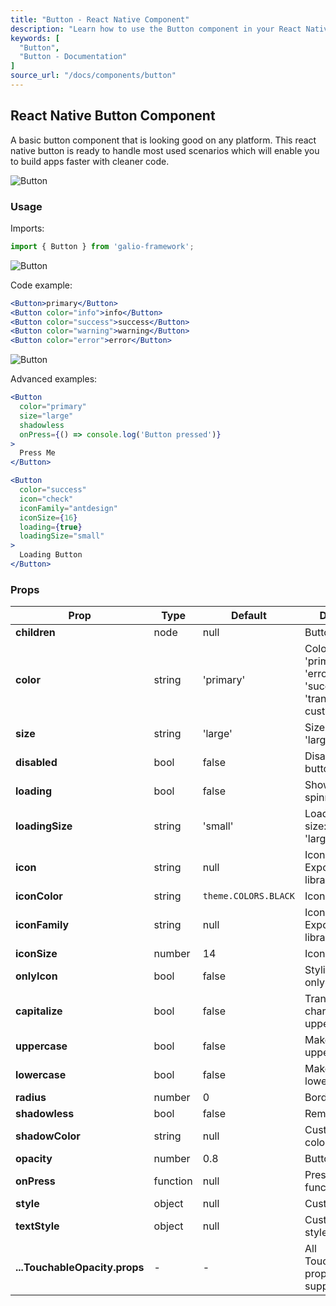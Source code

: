 ```yaml
---
title: "Button - React Native Component"
description: "Learn how to use the Button component in your React Native applications with Galio Framework."
keywords: [
  "Button",
  "Button - Documentation"
]
source_url: "/docs/components/button"
---
```


## React Native Button Component

A basic button component that is looking good on any platform. This react native button is ready to handle most used scenarios which will enable you to build apps faster with cleaner code.

![Button](/img/docs/button/button.png)

### Usage

Imports:

```jsx
import { Button } from 'galio-framework';
```

![Button](/img/docs/button/buttons_simple.png)

Code example:

```jsx
<Button>primary</Button>
<Button color="info">info</Button>
<Button color="success">success</Button>
<Button color="warning">warning</Button>
<Button color="error">error</Button>
```

![Button](/img/docs/button/buttons_advanced.png)

Advanced examples:

```jsx
<Button 
  color="primary" 
  size="large" 
  shadowless 
  onPress={() => console.log('Button pressed')}
>
  Press Me
</Button>

<Button 
  color="success" 
  icon="check" 
  iconFamily="antdesign"
  iconSize={16}
  loading={true}
  loadingSize="small"
>
  Loading Button
</Button>
```

### Props

| Prop           | Type         | Default             | Description                                                                                            |
| -------------- | ------------ | ------------------- | ------------------------------------------------------------------------------------------------------ |
| **children**   | node         | null                | Button content                                                                                          |
| **color**      | string       | 'primary'           | Color options: 'primary', 'theme', 'error', 'warning', 'success', 'transparent' or custom color        |
| **size**       | string       | 'large'             | Size options: 'large', 'small'                                                                         |
| **disabled**   | bool         | false               | Disables the button                                                                                    |
| **loading**    | bool         | false               | Shows loading spinner                                                                                  |
| **loadingSize**| string       | 'small'             | Loading spinner size: 'small', 'large'                                                                 |
| **icon**       | string       | null                | Icon name from Expo's icon library                                                                     |
| **iconColor**  | string       | `theme.COLORS.BLACK`  | Icon color                                                                                             |
| **iconFamily** | string       | null                | Icon family from Expo's icon library                                                                   |
| **iconSize**   | number       | 14                  | Icon size                                                                                              |
| **onlyIcon**   | bool         | false               | Styling for icon-only buttons                                                                          |
| **capitalize** | bool         | false               | Transforms first character to uppercase                                                                |
| **uppercase**  | bool         | false               | Makes all letters uppercase                                                                            |
| **lowercase**  | bool         | false               | Makes all letters lowercase                                                                            |
| **radius**     | number       | 0                   | Border radius                                                                                          |
| **shadowless** | bool         | false               | Removes shadow                                                                                         |
| **shadowColor**| string       | null                | Custom shadow color                                                                                    |
| **opacity**    | number       | 0.8                 | Button opacity                                                                                         |
| **onPress**    | function     | null                | Press handler function                                                                                 |
| **style**      | object       | null                | Custom styles                                                                                          |
| **textStyle**  | object       | null                | Custom text styles                                                                                     |
| **...TouchableOpacity.props** | - | - | All TouchableOpacity props are supported |
